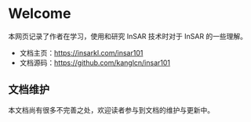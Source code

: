 # Welcome {.unnumbered}

本网页记录了作者在学习，使用和研究 InSAR 技术时对于 InSAR 的一些理解。

<!-- 本教程主要面向 InSAR 新手，包括需要使用 InSAR 技术的高年级本科生，低年级研究生以及其他需要使用到 InSAR 技术的研究人员和技术人员。

本教程主要讲述 InSAR 测量的一般原理。包括：

- SAR 成像一般原理；
- InSAR 成像的步骤与测量的一般原理；
- InSAR 数据处理的方法。

本教程需要读者有一般高等教育理工科要求的数理基础，包括：

- 数学： 微积分，线性代数，概率论与数理统计；
- 物理： 普通物理中关于电磁波及其散射特性的知识；
- 信号处理： 模拟与数字信号处理的相关知识。

如果读者有以下知识那就更好了：

- 数学： 偏微分方程，随机过程；
- 物理： 电动力学；
- 信号处理： 数字图像处理，统计信号处理；
- 其他基本的地球物理，地理信息系统，测绘的知识。 -->

- 文档主页：<https://insarkl.com/insar101>
- 文档源码：<https://github.com/kanglcn/insar101>

## 文档维护

本文档尚有很多不完善之处，欢迎读者参与到文档的维护与更新中。
